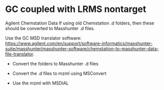 # **GC coupled with LRMS nontarget** {#GCLRMSNTA}

Agilent Chemstation Data If using old Chemstation .d folders, then these should be converted to Masshunter .d files.

Use the GC MSD translator software: <https://www.agilent.com/en/support/software-informatics/masshunter-suite/masshunter/masshunter-software/chemstation-to-masshunter-data-file-translator>.

-   Convert the folders to Masshunter .d files

-   Convert the .d files to mzml using MSConvert

-   Use the mzml with MSDIAL

